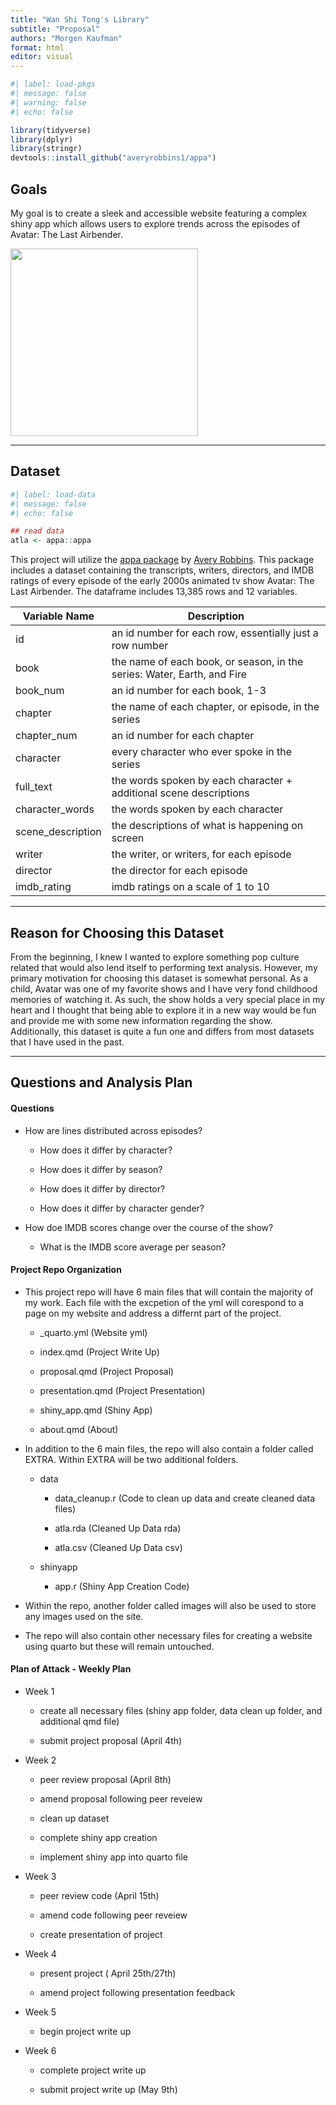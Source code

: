 ```yaml
---
title: "Wan Shi Tong's Library"
subtitle: "Proposal"
authors: "Morgen Kaufman"
format: html
editor: visual
---
```


```r
#| label: load-pkgs
#| message: false
#| warning: false
#| echo: false 

library(tidyverse)
library(dplyr)
library(stringr)
devtools::install_github("averyrobbins1/appa")
```

## Goals

My goal is to create a sleek and accessible website featuring a complex shiny app which allows users to explore trends across the episodes of Avatar: The Last Airbender.

![](images/avatar-the-last-airbender-appa-512x512.png){fig-align="center" width="300"}

------------------------------------------------------------------------

## Dataset

```r
#| label: load-data
#| message: false
#| echo: false 

## read data 
atla <- appa::appa
```

This project will utilize the [appa package](https://github.com/averyrobbins1/appa) by [Avery Robbins](https://github.com/averyrobbins1). This package includes a dataset containing the transcripts, writers, directors, and IMDB ratings of every episode of the early 2000s animated tv show Avatar: The Last Airbender. The dataframe includes 13,385 rows and 12 variables.

| Variable Name     | Description                                                             |
|-----------------|-------------------------------------------------------|
| id                | an id number for each row, essentially just a row number                |
| book              | the name of each book, or season, in the series: Water, Earth, and Fire |
| book_num          | an id number for each book, 1-3                                         |
| chapter           | the name of each chapter, or episode, in the series                     |
| chapter_num       | an id number for each chapter                                           |
| character         | every character who ever spoke in the series                            |
| full_text         | the words spoken by each character + additional scene descriptions      |
| character_words   | the words spoken by each character                                      |
| scene_description | the descriptions of what is happening on screen                         |
| writer            | the writer, or writers, for each episode                                |
| director          | the director for each episode                                           |
| imdb_rating       | imdb ratings on a scale of 1 to 10                                      |

------------------------------------------------------------------------

## Reason for Choosing this Dataset

From the beginning, I knew I wanted to explore something pop culture related that would also lend itself to performing text analysis. However, my primary motivation for choosing this dataset is somewhat personal. As a child, Avatar was one of my favorite shows and I have very fond childhood memories of watching it. As such, the show holds a very special place in my heart and I thought that being able to explore it in a new way would be fun and provide me with some new information regarding the show. Additionally, this dataset is quite a fun one and differs from most datasets that I have used in the past.

------------------------------------------------------------------------

## Questions and Analysis Plan

#### Questions

-   How are lines distributed across episodes?

    -   How does it differ by character?

    -   How does it differ by season?

    -   How does it differ by director?

    -   How does it differ by character gender?

-   How doe IMDB scores change over the course of the show?

    -   What is the IMDB score average per season?

#### Project Repo Organization

-   This project repo will have 6 main files that will contain the majority of my work. Each file with the excpetion of the yml will corespond to a page on my website and address a differnt part of the project.

    -   \_quarto.yml (Website yml)

    -   index.qmd (Project Write Up)

    -   proposal.qmd (Project Proposal)

    -   presentation.qmd (Project Presentation)

    -   shiny_app.qmd (Shiny App)

    -   about.qmd (About)

-   In addition to the 6 main files, the repo will also contain a folder called EXTRA. Within EXTRA will be two additional folders.

    -   data

        -   data_cleanup.r (Code to clean up data and create cleaned data files)

        -   atla.rda (Cleaned Up Data rda)

        -   atla.csv (Cleaned Up Data csv)

    -   shinyapp

        -   app.r (Shiny App Creation Code)

-   Within the repo, another folder called images will also be used to store any images used on the site.

-   The repo will also contain other necessary files for creating a website using quarto but these will remain untouched.

#### Plan of Attack - Weekly Plan

-   Week 1

    -   create all necessary files (shiny app folder, data clean up folder, and additional qmd file)

    -   submit project proposal (April 4th)

-   Week 2

    -   peer review proposal (April 8th)

    -   amend proposal following peer reveiew

    -   clean up dataset

    -   complete shiny app creation

    -   implement shiny app into quarto file

-   Week 3

    -   peer review code (April 15th)

    -   amend code following peer reveiew

    -   create presentation of project

-   Week 4

    -   present project ( April 25th/27th)

    -   amend project following presentation feedback

-   Week 5

    -   begin project write up

-   Week 6

    -   complete project write up

    -   submit project write up (May 9th)
